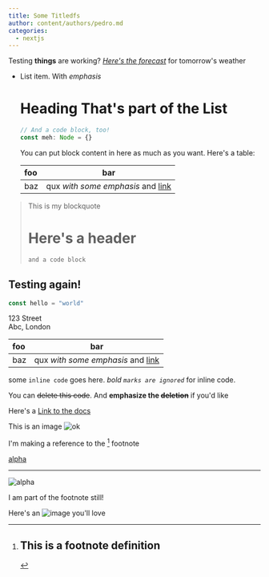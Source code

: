 ```yaml
---
title: Some Titledfs
author: content/authors/pedro.md
categories:
  - nextjs
---
```


Testing __things__ are working? *[Here's *the forecast*](http://example.com)*
for tomorrow's weather

- List item. With _emphasis_

  # Heading That's part of the List

  ```typescript
  // And a code block, too!
  const meh: Node = {}
  ```

  You can put block content in here as much as you want. Here's a table:

  | foo | bar |
  | :-- | :-: |
  | baz | qux _with some emphasis_ and [link][bravo] |

> This is my blockquote
>
> # Here's a header
>
> ```js
> and a code block
> ```

## Testing again!

```javascript
const hello = "world"
```

123 Street\
Abc, London

| foo | bar |
| :-- | :-: |
| baz | qux _with some emphasis_ and [link][bravo] |

some `inline code` goes here. _bold `marks are ignored`_ for inline code.

You can ~~delete this code~~. And __emphasize the ~~deletion~~__ if you'd like

Here's a <a href="some-link" data-link="true" disabled>Link to the docs</a>

This is an image ![ok](https://images.unsplash.com/photo-1590073844006-33379778ae09?ixlib=rb-4.0.3&ixid=MnwxMjA3fDF8MHxwaG90by1wYWdlfHx8fGVufDB8fHx8&auto=format&fit=crop&w=3474&q=80)

I'm making a reference to the [^some definition] footnote

[alpha][bravo]

---

![alpha][bravo]

[^some definition]: ## This is a footnote definition

  I am part of the footnote still!

[bravo]: http://exapmle.com/referenceimage.jpg

Here's an ![image you'll __love__](http://example.com/my-img.jpg)
